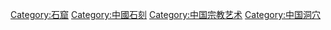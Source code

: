 [[Category:石窟|Category:石窟]]
[[Category:中國石刻|Category:中國石刻]]
[[Category:中国宗教艺术|Category:中国宗教艺术]]
[[Category:中国洞穴|Category:中国洞穴]]
